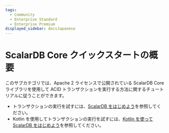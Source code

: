 ```yaml
---
tags:
  - Community
  - Enterprise Standard
  - Enterprise Premium
displayed_sidebar: docsJapanese
---
```


# ScalarDB Core クイックスタートの概要


<TranslationBanner />

このサブカテゴリでは、Apache 2 ライセンスで公開されている ScalarDB Core ライブラリを使用して ACID トランザクションを実行する方法に関するチュートリアルに従うことができます。

- トランザクションの実行を試すには、[ScalarDB をはじめよう](getting-started-with-scalardb.mdx)を参照してください。
- Kotlin を使用してトランザクションの実行を試すには、[Kotlin を使って ScalarDB をはじめよう](getting-started-with-scalardb-by-using-kotlin.mdx)を参照してください。
